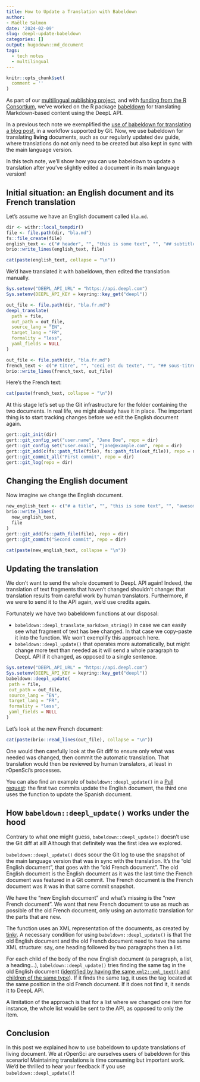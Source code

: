 ```yaml
---
title: How to Update a Translation with Babeldown
author: 
- Maëlle Salmon
date: '2024-02-09'
slug: deepl-update-babeldown
categories: []
output: hugodown::md_document
tags:
  - tech notes
  - multilingual
---
```


```r
knitr::opts_chunk$set(
  comment = ''
)
```
As part of our [multilingual publishing project](/multilingual-publishing/), and with [funding from the R Consortium](https://www.r-consortium.org/all-projects/awarded-projects/2022-group-2), we've worked on the R package [babeldown](https://docs.ropensci.org/babeldown/) for translating Markdown-based content using the DeepL API.

In a previous tech note we exemplified the [use of babeldown for translating a blog post](/blog/2023/09/26/how-to-translate-a-hugo-blog-post-with-babeldown/), in a workflow supported by Git.
Now, we use babeldown for translating **living** documents, such as our regularly updated dev guide, where translations do not only need to be created but also kept in sync with the main language version.

In this tech note, we'll show how you can use babeldown to update a translation after you've slightly edited a document in its main language version!

## Initial situation: an English document and its French translation

Let's assume we have an English document called `bla.md`.

```r
dir <- withr::local_tempdir()
file <- file.path(dir, "bla.md")
fs::file_create(file)
english_text <- c("# header", "", "this is some text", "", "## subtitle", "", "nice!")
brio::write_lines(english_text, file)
```

```r
cat(paste(english_text, collapse = "\n"))
```

We'd have translated it with babeldown, then edited the translation manually.

```r
Sys.setenv("DEEPL_API_URL" = "https://api.deepl.com")
Sys.setenv(DEEPL_API_KEY = keyring::key_get("deepl"))

out_file <- file.path(dir, "bla.fr.md")
deepl_translate(
  path = file,
  out_path = out_file,
  source_lang = "EN",
  target_lang = "FR",
  formality = "less",
  yaml_fields = NULL
)
```

```r
out_file <- file.path(dir, "bla.fr.md")
french_text <- c("# titre", "", "ceci est du texte", "", "## sous-titre", "", "chouette !")
brio::write_lines(french_text, out_file)
```

Here's the French text:


```r
cat(paste(french_text, collapse = "\n"))
```

At this stage let's set up the Git infrastructure for the folder containing the two documents.
In real life, we might already have it in place.
The important thing is to start tracking changes before we edit the English document again.

```r
gert::git_init(dir)
gert::git_config_set("user.name", "Jane Doe", repo = dir)
gert::git_config_set("user.email", "jane@example.com", repo = dir)
gert::git_add(c(fs::path_file(file), fs::path_file(out_file)), repo = dir)
gert::git_commit_all("First commit", repo = dir)
gert::git_log(repo = dir)
```

## Changing the English document

Now imagine we change the English document.

```r
new_english_text <- c("# a title", "", "this is some text", "", "awesome", "", "## subtitle", "")
brio::write_lines(
  new_english_text,
  file
)
gert::git_add(fs::path_file(file), repo = dir)
gert::git_commit("Second commit", repo = dir)
```

```r
cat(paste(new_english_text, collapse = "\n"))
```

## Updating the translation

We don't want to send the whole document to DeepL API again!
Indeed, the translation of text fragments that haven't changed shouldn't change: that translation results from careful work by human translators. 
Furthermore, if we were to send it to the API again, we'd use credits again.

Fortunately we have two babeldown functions at our disposal:

- `babeldown::deepl_translate_markdown_string()` in case we can easily see what fragment of text has bee changed. In that case we copy-paste it into the function. We won't exemplify this approach here.
- `babeldown::deepl_update()` that operates more automatically, but might change more text than needed as it will send a whole paragraph to DeepL API if it changed, as opposed to a single sentence.

```r
Sys.setenv("DEEPL_API_URL" = "https://api.deepl.com")
Sys.setenv(DEEPL_API_KEY = keyring::key_get("deepl"))
babeldown::deepl_update(
 path = file,
 out_path = out_file,
 source_lang = "EN",
 target_lang = "FR",
 formality = "less",
 yaml_fields = NULL
)
```

Let's look at the new French document:

```r
cat(paste(brio::read_lines(out_file), collapse = "\n"))
```

One would then carefully look at the Git diff to ensure only what was needed was changed, then commit the automatic translation.
That translation would then be reviewed by human translators, at least in rOpenSci's processes.

You can also find an example of `babeldown::deepl_update()` in a [Pull request](https://github.com/maelle/auto-update-translations/pull/1): the first two commits update the English document, the third one uses the function to update the Spanish document.

## How `babeldown::deepl_update()` works under the hood

Contrary to what one might guess, `babeldown::deepl_update()` doesn't use the Git diff at all!
Although that definitely was the first idea we explored.

`babeldown::deepl_update()` does scour the Git log to use the snapshot of the main language version that was in sync with the translation.
It's the "old English document", that goes with the "old French document".
The old English document is the English document as it was the last time the French document was featured in a Git commit.
The French document is the French document was it was in that same commit snapshot.

We have the "new English document" and what's missing is the "new French document".
We want that new French document to use as much as possible of the old French document, only using an automatic translation for the parts that are new.

The function uses an XML representation of the documents, as created by [tinkr](https://docs.ropensci.org/tinkr).
A necessary condition for using `babeldown::deepl_update()` is that the old English document and the old French document need to have the same XML structure: say, one heading followed by two paragraphs then a list.

For each child of the body of the new English document (a paragraph, a list, a heading...), `babeldown::deepl_update()` tries finding the same tag in the old English document ([identified by having the same `xml2::xml_text()` and children of the same type](https://github.com/ropensci-review-tools/babeldown/blob/e8ef563eca232f1ba08b84c7bb0f999d4f452938/R/update.R#L136)).
If it finds the same tag, it uses the tag located at the same position in the old French document.
If it does not find it, it sends it to DeepL API.

A limitation of the approach is that for a list where we changed one item for instance, the whole list would be sent to the API, as opposed to only the item.

## Conclusion

In this post we explained how to use babeldown to update translations of living document.
We at rOpenSci are ourselves users of babeldown for this scenario!
Maintaining translations is time consuming but important work.
We'd be thrilled to hear your feedback if you use `babeldown::deepl_update()`!